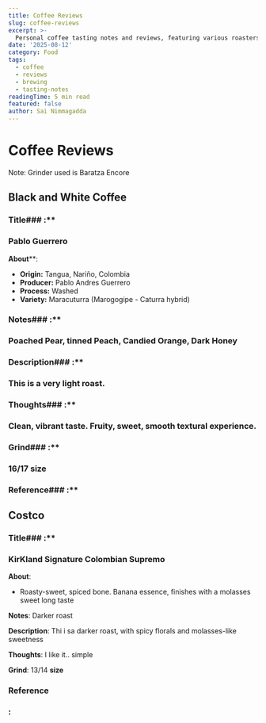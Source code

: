 ```yaml
---
title: Coffee Reviews
slug: coffee-reviews
excerpt: >-
  Personal coffee tasting notes and reviews, featuring various roasters and brewing methods.
date: '2025-08-12'
category: Food
tags:
  - coffee
  - reviews
  - brewing
  - tasting-notes
readingTime: 5 min read
featured: false
author: Sai Nimmagadda
---
```

# Coffee Reviews

Note: Grinder used is Baratza Encore

## Black and White Coffee

### Title### :**

### Pablo Guerrero

**About****:

- **Origin:** Tangua, Nariño, Colombia
- **Producer:** Pablo Andres Guerrero
- **Process:** Washed
- **Variety:** Maracuturra (Marogogipe - Caturra hybrid)

### Notes### :**

### Poached Pear, tinned Peach, Candied Orange, Dark Honey

### Description### :**

### This is a very light roast.

### Thoughts### :**

### Clean, vibrant taste. Fruity, sweet, smooth textural experience.

### Grind### :**

### 16/17 size

### Reference### :**

## Costco

### Title### :**

### KirKland Signature Colombian Supremo

**About**:

- Roasty-sweet, spiced bone. Banana essence, finishes with a molasses sweet long taste

**Notes**: Darker roast

**Description**: Thi i sa darker roast, with spicy florals and molasses-like sweetness

**Thoughts**: I like it.. simple

**Grind**: 13/14 **size**

### Reference

### :
